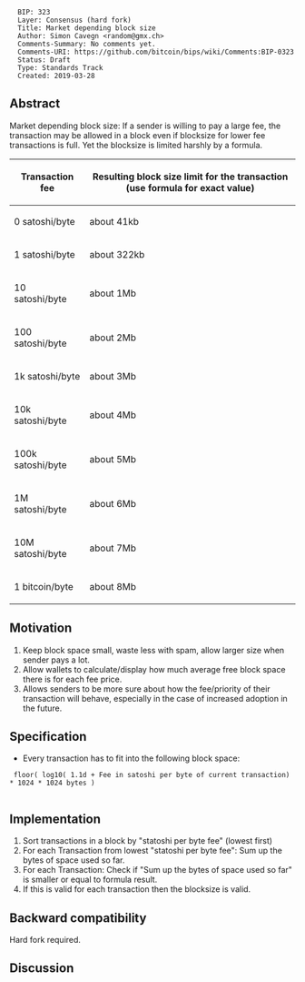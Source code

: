 <pre>
  BIP: 323
  Layer: Consensus (hard fork)
  Title: Market depending block size
  Author: Simon Cavegn <random@gmx.ch>
  Comments-Summary: No comments yet.
  Comments-URI: https://github.com/bitcoin/bips/wiki/Comments:BIP-0323
  Status: Draft
  Type: Standards Track
  Created: 2019-03-28
</pre>

==Abstract==

Market depending block size:
If a sender is willing to pay a large fee, the transaction may be allowed in a block even if blocksize for lower fee transactions is full. Yet the blocksize is limited harshly by a formula.

{| class="wikitable sortable" style="width: auto; text-align: center; font-size: smaller; table-layout: fixed;"
!Transaction fee
!Resulting block size limit for the transaction (use formula for exact value)
|-
| 0 satoshi/byte
| about 41kb
|- 
| 1 satoshi/byte 
| about 322kb
|-
| 10 satoshi/byte 
| about 1Mb
|- 
| 100 satoshi/byte 
| about 2Mb
|- 
| 1k satoshi/byte 
| about 3Mb
|- 
| 10k satoshi/byte 
| about 4Mb
|- 
| 100k satoshi/byte 
| about 5Mb
|- 
| 1M satoshi/byte 
| about 6Mb
|- 
| 10M satoshi/byte 
| about 7Mb
|- 
| 1 bitcoin/byte 
| about 8Mb
|}

==Motivation==

# Keep block space small, waste less with spam, allow larger size when sender pays a lot.
# Allow wallets to calculate/display how much average free block space there is for each fee price.
# Allows senders to be more sure about how the fee/priority of their transaction will behave, especially in the case of increased adoption in the future.

==Specification==

* Every transaction has to fit into the following block space:
  floor( log10( 1.1d + Fee in satoshi per byte of current transaction) * 1024 * 1024 bytes )
  

==Implementation==

# Sort transactions in a block by "statoshi per byte fee" (lowest first)
# For each Transaction from lowest "statoshi per byte fee": Sum up the bytes of space used so far.
# For each Transaction: Check if "Sum up the bytes of space used so far" is smaller or equal to formula result.
# If this is valid for each transaction then the blocksize is valid.

==Backward compatibility==

Hard fork required.

==Discussion==

